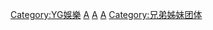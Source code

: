 {{Catmore}}

[[Category:YG娛樂|Category:YG娛樂]]
[[Category:韓國流行音樂團體|A]]
[[Category:韓語流行音樂團體|A]]
[[Category:2014年成立的音樂團體|A]]
[[Category:兄弟姊妹团体|Category:兄弟姊妹团体]]